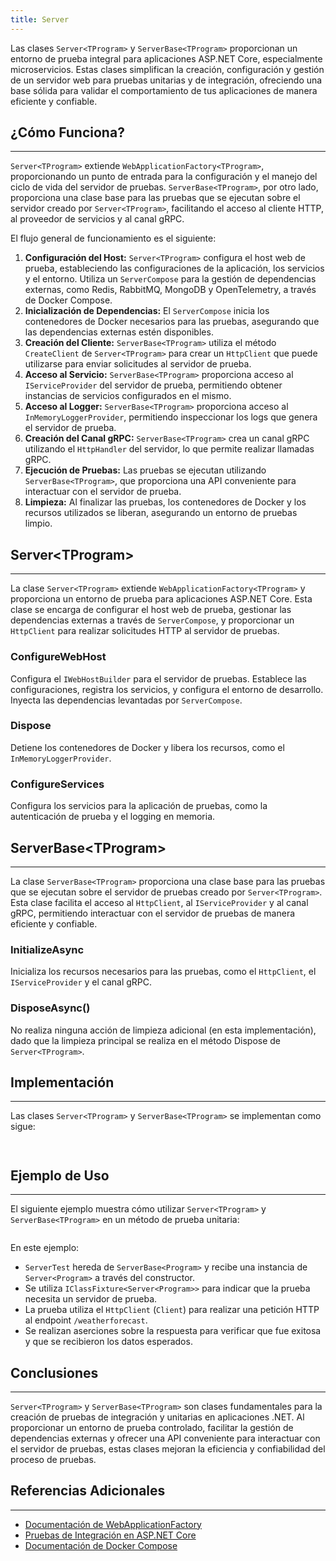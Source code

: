 ```yaml
---
title: Server
---
```



Las clases `Server<TProgram>` y `ServerBase<TProgram>` proporcionan un entorno de prueba integral para aplicaciones ASP.NET Core, especialmente microservicios. Estas clases simplifican la creación, configuración y gestión de un servidor web para pruebas unitarias y de integración, ofreciendo una base sólida para validar el comportamiento de tus aplicaciones de manera eficiente y confiable.

## ¿Cómo Funciona?
---

`Server<TProgram>` extiende `WebApplicationFactory<TProgram>`, proporcionando un punto de entrada para la configuración y el manejo del ciclo de vida del servidor de pruebas. `ServerBase<TProgram>`, por otro lado, proporciona una clase base para las pruebas que se ejecutan sobre el servidor creado por `Server<TProgram>`, facilitando el acceso al cliente HTTP, al proveedor de servicios y al canal gRPC.

El flujo general de funcionamiento es el siguiente:

1. **Configuración del Host:**  `Server<TProgram>` configura el host web de prueba, estableciendo las configuraciones de la aplicación, los servicios y el entorno. Utiliza un `ServerCompose` para la gestión de dependencias externas, como Redis, RabbitMQ, MongoDB y OpenTelemetry, a través de Docker Compose.
2. **Inicialización de Dependencias:** El `ServerCompose` inicia los contenedores de Docker necesarios para las pruebas, asegurando que las dependencias externas estén disponibles.
3. **Creación del Cliente:** `ServerBase<TProgram>` utiliza el método `CreateClient` de `Server<TProgram>` para crear un `HttpClient` que puede utilizarse para enviar solicitudes al servidor de prueba.
4. **Acceso al Servicio:** `ServerBase<TProgram>` proporciona acceso al `IServiceProvider` del servidor de prueba, permitiendo obtener instancias de servicios configurados en el mismo.
5.  **Acceso al Logger:** `ServerBase<TProgram>` proporciona acceso al `InMemoryLoggerProvider`, permitiendo inspeccionar los logs que genera el servidor de prueba.
6. **Creación del Canal gRPC:**  `ServerBase<TProgram>` crea un canal gRPC utilizando el `HttpHandler` del servidor, lo que permite realizar llamadas gRPC.
7. **Ejecución de Pruebas:** Las pruebas se ejecutan utilizando `ServerBase<TProgram>`, que proporciona una API conveniente para interactuar con el servidor de prueba.
8. **Limpieza:** Al finalizar las pruebas, los contenedores de Docker y los recursos utilizados se liberan, asegurando un entorno de pruebas limpio.

## Server\<TProgram>
---

La clase `Server<TProgram>` extiende `WebApplicationFactory<TProgram>` y proporciona un entorno de prueba para aplicaciones ASP.NET Core. Esta clase se encarga de configurar el host web de prueba, gestionar las dependencias externas a través de `ServerCompose`, y proporcionar un `HttpClient` para realizar solicitudes HTTP al servidor de pruebas.

### ConfigureWebHost
Configura el `IWebHostBuilder` para el servidor de pruebas. Establece las configuraciones, registra los servicios, y configura el entorno de desarrollo. Inyecta las dependencias levantadas por `ServerCompose`.

### Dispose
Detiene los contenedores de Docker y libera los recursos, como el `InMemoryLoggerProvider`.

### ConfigureServices
Configura los servicios para la aplicación de pruebas, como la autenticación de prueba y el logging en memoria.

## ServerBase\<TProgram>
---

La clase `ServerBase<TProgram>` proporciona una clase base para las pruebas que se ejecutan sobre el servidor de pruebas creado por `Server<TProgram>`. Esta clase facilita el acceso al `HttpClient`, al `IServiceProvider` y al canal gRPC, permitiendo interactuar con el servidor de pruebas de manera eficiente y confiable.

### InitializeAsync
Inicializa los recursos necesarios para las pruebas, como el `HttpClient`, el `IServiceProvider` y el canal gRPC.

### DisposeAsync()
No realiza ninguna acción de limpieza adicional (en esta implementación), dado que la limpieza principal se realiza en el método Dispose de `Server<TProgram>`.


## Implementación
---

Las clases `Server<TProgram>` y `ServerBase<TProgram>` se implementan como sigue:

```csharp url="packages/CodeDesignPlus.Net.xUnit.Microservice/src/CodeDesignPlus.Net.xUnit.Microservice/Server/Server.cs"
```

```csharp url="packages/CodeDesignPlus.Net.xUnit.Microservice/src/CodeDesignPlus.Net.xUnit.Microservice/Server/ServerBase.cs"
```

## Ejemplo de Uso
---

El siguiente ejemplo muestra cómo utilizar `Server<TProgram>` y `ServerBase<TProgram>` en un método de prueba unitaria:

```csharp url="packages/CodeDesignPlus.Net.xUnit.Microservice/tests/CodeDesignPlus.Net.xUnit.Microservice.Test/Server/ServerTest.cs"
```

En este ejemplo:

- `ServerTest` hereda de `ServerBase<Program>` y recibe una instancia de `Server<Program>` a través del constructor.
- Se utiliza `IClassFixture<Server<Program>>` para indicar que la prueba necesita un servidor de prueba.
- La prueba utiliza el `HttpClient` (`Client`) para realizar una petición HTTP al endpoint `/weatherforecast`.
- Se realizan aserciones sobre la respuesta para verificar que fue exitosa y que se recibieron los datos esperados.

## Conclusiones
---

`Server<TProgram>` y `ServerBase<TProgram>` son clases fundamentales para la creación de pruebas de integración y unitarias en aplicaciones .NET.  Al proporcionar un entorno de prueba controlado, facilitar la gestión de dependencias externas y ofrecer una API conveniente para interactuar con el servidor de pruebas, estas clases mejoran la eficiencia y confiabilidad del proceso de pruebas.

## Referencias Adicionales
---

-   [Documentación de WebApplicationFactory](https://learn.microsoft.com/en-us/dotnet/api/microsoft.aspnetcore.mvc.testing.webapplicationfactory-1?view=aspnetcore-8.0)
-   [Pruebas de Integración en ASP.NET Core](https://learn.microsoft.com/es-es/aspnet/core/test/integration-tests?view=aspnetcore-8.0)
-   [Documentación de Docker Compose](https://docs.docker.com/compose/)
